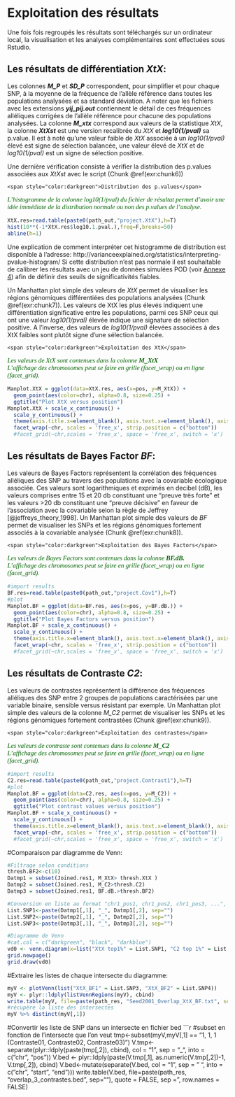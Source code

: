# Exploitation des résultats {-}

Une fois fois regroupés les résultats sont téléchargés sur un ordinateur local, la visualisation et les analyses complémentaires sont effectuées sous Rstudio.

## Les résultats de différentiation _XtX_: {-}
Les colonnes **_M_P_** et **_SD_P_** correspondent, pour simplifier et pour chaque SNP, à la moyenne de la fréquence de l'allèle référence dans toutes les populations analysées et sa standard déviation. A noter que les fichiers avec les extensions **_yij_pij.out_** contiennent le détail de ces fréquences alléliques corrigées de l'allèle référence pour chacune des populations analysées.
La colonne **_M_xtx_** correspond aux valeurs de la statistique _XtX_, la colonne **_XtXst_** est une version recalibrée du _XtX_ et **_log10(1/pval)_** sa p.value.
Il est à noté qu'une valeur faible de _XtX_ associée à un _log10(1/pval)_ élevé est signe de sélection balancée, une valeur élevé de _XtX_ et de _log10(1/pval)_ est un signe de sélection positive.

Une dernière vérification consiste à vérifier la distribution des p.values associées aux _XtXst_ avec le script (Chunk \@ref(exr:chunk6))

```{exercise, chunk6}
<span style="color:darkgreen">Distribution des p.values</span>
```
<p style="font-family: calibri; font-size:11pt; font-style:italic; color:darkgreen">
L'histogramme de la colonne _log10(1/pval)_ du fichier de résultat permet d'avoir une idée immédiate de la distribution normale ou non des p.values de l'analyse.<br>
</p>
```{r Distribution-XtX, eval=FALSE, class.source='bg-chunk', class.output='bg-output'}
XtX.res=read.table(paste0(path_out,"project.XtX"),h=T)
hist(10**(-1*XtX.res$log10.1.pval.),freq=F,breaks=50)
abline(h=1)
```
Une explication de comment interpréter cet histogramme de distribution est disponible à l'adresse:
http://varianceexplained.org/statistics/interpreting-pvalue-histogram/
Si cette distribution n’est pas normale il est souhaitable de calibrer les  résultats avec un jeu de données simulées POD (voir [Annexe 4](#An4)) afin de définir des seuils de significativités fiables.

Un Manhattan plot simple des valeurs de _XtX_ permet de visualiser les régions génomiques différentiées des populations analysées (Chunk \@ref(exr:chunk7)).
Les valeurs de XtX les plus élevés indiquent une différentiation significative entre les populations, parmi ces SNP ceux qui ont une valeur _log10(1/pval)_ élevée indique une signature de sélection positive. A l'inverse, des valeurs de _log10(1/pval)_ élevées associées à des XtX faibles sont plutôt signe d'une sélection balancée.

```{exercise, chunk7}
<span style="color:darkgreen">Exploitation des XtX</span>
```
<p style="font-family: calibri; font-size:11pt; font-style:italic; color:darkgreen">
Les valeurs de _XtX_ sont contenues dans la colonne **_M_XtX_**<br>
L'affichage des chromosomes peut se faire en grille (facet_wrap) ou en ligne (facet_grid).<br>
</p>
```{r plot_XtX, eval=FALSE, class.source='bg-chunk', class.output='bg-output'}
Manplot.XtX = ggplot(data=XtX.res, aes(x=pos, y=M_XtX)) +
  geom_point(aes(color=chr), alpha=0.8, size=0.25) +
  ggtitle("Plot XtX versus position")
Manplot.XtX + scale_x_continuous() +
  scale_y_continuous() +
  theme(axis.title.x=element_blank(), axis.text.x=element_blank(), axis.ticks.x=element_blank())+
  facet_wrap(~chr, scales = 'free_x', strip.position = c("bottom"))
  #facet_grid(~chr,scales = 'free_x', space = 'free_x', switch = 'x')
```

## Les résultats de Bayes Factor _BF_: {-}

Les valeurs de Bayes Factors représentent la corrélation des fréquences alléliques des SNP au travers des populations avec la covariable écologique associée.
Ces valeurs sont logarithmiques et exprimés en decibel (dB), les valeurs comprises entre 15 et 20 db constituant une "preuve très forte" et les valeurs >20 db constituant une "preuve décisive" en faveur de l'association avec la covariable selon la règle de Jeffrey [@jeffreys_theory_1998].
Un Manhattan plot simple des valeurs de _BF_ permet de visualiser les SNPs et les régions génomiques fortement associés à la covariable analysée (Chunk \@ref(exr:chunk8)).

```{exercise, chunk8}
<span style="color:darkgreen">Exploitation des Bayes Factors</span>
```
<p style="font-family: calibri; font-size:11pt; font-style:italic; color:darkgreen">
Les valeurs de Bayes Factors sont contenues dans la colonne **_BF.dB._**<br>
L'affichage des chromosomes peut se faire en grille (facet_wrap) ou en ligne (facet_grid).<br>
</p>
```{r plot_BF, eval=FALSE, class.source='bg-chunk', class.output='bg-output'}
#import results
BF.res=read.table(paste0(path_out,"project.Cov1"),h=T)
#plot
Manplot.BF = ggplot(data=BF.res, aes(x=pos, y=BF.dB.)) +
  geom_point(aes(color=chr), alpha=0.8, size=0.25) +
  ggtitle("Plot Bayes Factors versus position")
Manplot.BF + scale_x_continuous() +
  scale_y_continuous() +
  theme(axis.title.x=element_blank(), axis.text.x=element_blank(), axis.ticks.x=element_blank())+
  facet_wrap(~chr, scales = 'free_x', strip.position = c("bottom"))
  #facet_grid(~chr,scales = 'free_x', space = 'free_x', switch = 'x')
```

## Les résultats de Contraste _C2_: {-}

Les valeurs de contrastes représentent la différence des fréquences alléliques des SNP entre 2 groupes de populations caractérisées par une variable binaire, sensible versus résistant par exemple.
Un Manhattan plot simple des valeurs de la colonne _M_C2_ permet de visualiser les SNPs et les régions génomiques fortement contrastées (Chunk \@ref(exr:chunk9)).

```{exercise, chunk9}
<span style="color:darkgreen">Exploitation des contrastes</span>
```
<p style="font-family: calibri; font-size:11pt; font-style:italic; color:darkgreen">
Les valeurs de contraste sont contenues dans la colonne **_M_C2_**<br>
L'affichage des chromosomes peut se faire en grille (facet_wrap) ou en ligne (facet_grid).<br>
</p>
```{r plot_C2, eval=FALSE, class.source='bg-chunk', class.output='bg-output'}
#import results
C2.res=read.table(paste0(path_out,"project.Contrast1"),h=T)
#plot
Manplot.BF = ggplot(data=C2.res, aes(x=pos, y=M_C2)) +
  geom_point(aes(color=chr), alpha=0.8, size=0.25) +
  ggtitle("Plot contrast values versus position")
Manplot.BF + scale_x_continuous() +
  scale_y_continuous() +
  theme(axis.title.x=element_blank(), axis.text.x=element_blank(), axis.ticks.x=element_blank())+
  facet_wrap(~chr, scales = 'free_x', strip.position = c("bottom"))
  #facet_grid(~chr,scales = 'free_x', space = 'free_x', switch = 'x')
```

#Comparaison par diagramme de Venn:
```{r Listes, eval=FALSE, class.source='bg-chunk', class.output='bg-output'}
#Filtrage selon conditions
thresh.BF2<-c(10)
Datmp1 = subset(Joined.res1, M_XtX> thresh.XtX )
Datmp2 = subset(Joined.res1, M_C2>thresh.C2)
Datmp3 = subset(Joined.res1, BF.dB.>thresh.BF2)

#Conversion en liste au format "chr1_pos1, chr1_pos2, chr1_pos3, ...", 
List.SNP1<-paste(Datmp1[,1], "_", Datmp1[,2], sep="")
List.SNP2<-paste(Datmp2[,1], "_", Datmp2[,2], sep="")
List.SNP3<-paste(Datmp3[,1], "_", Datmp3[,2], sep="")

```


```{r venn, eval=FALSE, class.source='bg-chunk', class.output='bg-output'}
#Diagramme de Venn
#cat.col = c("darkgreen", "black", "darkblue")
vd0 <- venn.diagram(x=list("XtX top1%" = List.SNP1, "C2 top 1%" = List.SNP2, "BF >50" = List.SNP3), fill = c("blue", "green", "red"), cat.col = c("blue", "green", "red"), cat.cex = 1.5, fontface = "bold", filename = NULL)
grid.newpage()
grid.draw(vd0)

```

#Extraire les listes de chaque intersecte du diagramme:
```{r List-Venn, eval=FALSE, class.source='bg-chunk', class.output='bg-output'}
myV <- plotVenn(list("XtX_BF1" = List.SNP3, "XtX_BF2" = List.SNP4))
myV <- plyr::ldply(listVennRegions(myV), cbind)
write.table(myV, file=paste(path_res, "Seed2001_Overlap_XtX_BF.txt", sep=""), quote = FALSE, sep = "\t", row.names = FALSE)
#récupère la liste des intersectes
myV %>% distinct(myV[,1])
```
#Convertir les liste de SNP dans un intersecte en fichier bed
```{r Bed-Venn, eval=FALSE, class.source='bg-chunk', class.output='bg-output'}
#subset en fonction de l'intersecte que l'on veut
tmp<-subset(myV,myV[,1] == "1, 1, 1 (Contraste01, Contraste02, Contraste03)")
V.tmp<-separate(plyr::ldply(paste(tmp[,2]), cbind), col = "1",  sep = "_", into = c("chr", "pos"))
V.bed <- plyr::ldply(paste(V.tmp[,1], as.numeric(V.tmp[,2])-1, V.tmp[,2]), cbind)
V.bed<-mutate(separate(V.bed, col = "1",  sep = " ", into = c("chr", "start", "end")))
write.table(V.bed, file=paste(path_res, "overlap_3_contrastes.bed", sep=""), quote = FALSE, sep = "\t", row.names = FALSE)